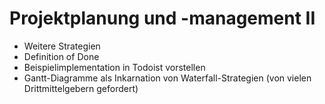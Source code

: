 # Projektplanung und -management II 

- Weitere Strategien
- Definition of Done
- Beispielimplementation in Todoist vorstellen
- Gantt-Diagramme als Inkarnation von Waterfall-Strategien (von vielen Drittmittelgebern gefordert)

<!-- # Projektplanung und -organisation

Was ist ein "Projekt"? Was zeichnet es aus? "Definition of Done" (DoD).
Herunterbrechen in kleine Tasks with DoD. Prioritäten (Eisenhower Matrix)

## Task- und Zeitmanagement

Todoist & Google Calendar

## Beispiele

- Beispiel Hausarbeit
- Beispiel Bachelor-/Masterarbeit

## Versionskontrolle mit Git

The cartoon below depicts a situation that is probably only too well known to many of us.
After weeks of hard labor writing a term paper/thesis/article, we were finally confident enough to call it a day
and name the file "FINAL.doc". However... final is often not _really_ final, is it?

!["notFinal.doc" - originally published 10/12/2012, Piled Higher and Deeper by Jorge Cham [www.phdcomics.com](https://phdcomics.com/comics/archive_print.php?comicid=1531)](img/phd101212s.png){width=50%}

Git probably the most popular software for version control
and used in millions of software projects. 
Here, we'll learn the basics of this mighty tool 
that can help us to manage our musicology project project.

![[A successful Git branching](https://nvie.com/posts/a-successful-git-branching-model/) model by Vincent Driessen](img/git_model.png)

### Tutorials

1. The most comprehensive resource is the [Pro Git Book](https://git-scm.com/book/en/v2)
2. A concise and graphical introduction to the most important stages of the git workflow can be found in [git - the simple guide](http://rogerdudler.github.io/git-guide/)
3. Another visual, but more explicit reference is [A Visual Git Reference](https://marklodato.github.io/visual-git-guide/index-en.html)
4. Finally, [Git Immersion](https://gitimmersion.com/) is a full-fledged tutorial.

## GitHub / GitLab

- Arbeiten von jedem Rechner
- Kollaboration -->